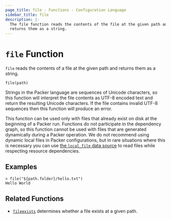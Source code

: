 ```yaml
---
page_title: file - Functions - Configuration Language
sidebar_title: file
description: |-
  The file function reads the contents of the file at the given path and
  returns them as a string.
---
```


# `file` Function

`file` reads the contents of a file at the given path and returns them as
a string.

```hcl
file(path)
```

Strings in the Packer language are sequences of Unicode characters, so
this function will interpret the file contents as UTF-8 encoded text and
return the resulting Unicode characters. If the file contains invalid UTF-8
sequences then this function will produce an error.

This function can be used only with files that already exist on disk
at the beginning of a Packer run. Functions do not participate in the
dependency graph, so this function cannot be used with files that are generated
dynamically during a Packer operation. We do not recommend using dynamic
local files in Packer configurations, but in rare situations where this is
necessary you can use
[the `local_file` data source](https://www.terraform.io/docs/providers/local/d/file.html)
to read files while respecting resource dependencies.

## Examples

```shell-session
> file("${path.folder}/hello.txt")
Hello World
```

## Related Functions

- [`fileexists`](/docs/templates/hcl_templates/functions/file/fileexists) determines whether a file exists
  at a given path.

